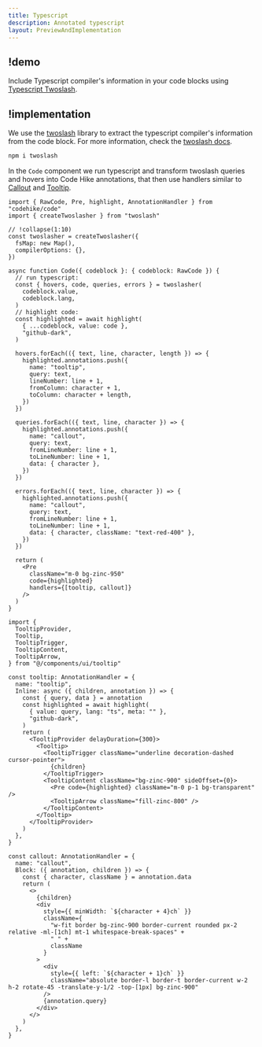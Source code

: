 ```yaml
---
title: Typescript
description: Annotated typescript
layout: PreviewAndImplementation
---
```


## !demo

Include Typescript compiler's information in your code blocks using [Typescript Twoslash](https://twoslash.netlify.app/).

<Demo name="twoslash" />

## !implementation

We use the [twoslash](https://twoslash.netlify.app/) library to extract the typescript compiler's information from the code block. For more information, check the [twoslash docs](https://twoslash.netlify.app/guide/).

```bash command
npm i twoslash
```

In the `Code` component we run typescript and transform twoslash queries and hovers into Code Hike annotations, that then use handlers similar to [Callout](/docs/code/callout) and [Tooltip](/docs/code/tooltip).

```tsx code.tsx
import { RawCode, Pre, highlight, AnnotationHandler } from "codehike/code"
import { createTwoslasher } from "twoslash"

// !collapse(1:10)
const twoslasher = createTwoslasher({
  fsMap: new Map(),
  compilerOptions: {},
})

async function Code({ codeblock }: { codeblock: RawCode }) {
  // run typescript:
  const { hovers, code, queries, errors } = twoslasher(
    codeblock.value,
    codeblock.lang,
  )
  // highlight code:
  const highlighted = await highlight(
    { ...codeblock, value: code },
    "github-dark",
  )

  hovers.forEach(({ text, line, character, length }) => {
    highlighted.annotations.push({
      name: "tooltip",
      query: text,
      lineNumber: line + 1,
      fromColumn: character + 1,
      toColumn: character + length,
    })
  })

  queries.forEach(({ text, line, character }) => {
    highlighted.annotations.push({
      name: "callout",
      query: text,
      fromLineNumber: line + 1,
      toLineNumber: line + 1,
      data: { character },
    })
  })

  errors.forEach(({ text, line, character }) => {
    highlighted.annotations.push({
      name: "callout",
      query: text,
      fromLineNumber: line + 1,
      toLineNumber: line + 1,
      data: { character, className: "text-red-400" },
    })
  })

  return (
    <Pre
      className="m-0 bg-zinc-950"
      code={highlighted}
      handlers={[tooltip, callout]}
    />
  )
}

import {
  TooltipProvider,
  Tooltip,
  TooltipTrigger,
  TooltipContent,
  TooltipArrow,
} from "@/components/ui/tooltip"

const tooltip: AnnotationHandler = {
  name: "tooltip",
  Inline: async ({ children, annotation }) => {
    const { query, data } = annotation
    const highlighted = await highlight(
      { value: query, lang: "ts", meta: "" },
      "github-dark",
    )
    return (
      <TooltipProvider delayDuration={300}>
        <Tooltip>
          <TooltipTrigger className="underline decoration-dashed cursor-pointer">
            {children}
          </TooltipTrigger>
          <TooltipContent className="bg-zinc-900" sideOffset={0}>
            <Pre code={highlighted} className="m-0 p-1 bg-transparent" />
            <TooltipArrow className="fill-zinc-800" />
          </TooltipContent>
        </Tooltip>
      </TooltipProvider>
    )
  },
}

const callout: AnnotationHandler = {
  name: "callout",
  Block: ({ annotation, children }) => {
    const { character, className } = annotation.data
    return (
      <>
        {children}
        <div
          style={{ minWidth: `${character + 4}ch` }}
          className={
            "w-fit border bg-zinc-900 border-current rounded px-2 relative -ml-[1ch] mt-1 whitespace-break-spaces" +
            " " +
            className
          }
        >
          <div
            style={{ left: `${character + 1}ch` }}
            className="absolute border-l border-t border-current w-2 h-2 rotate-45 -translate-y-1/2 -top-[1px] bg-zinc-900"
          />
          {annotation.query}
        </div>
      </>
    )
  },
}
```

